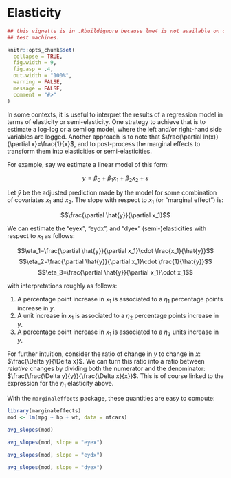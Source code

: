 
# Elasticity


```r
## this vignette is in .Rbuildignore because lme4 is not available on old CRAN
## test machines.

knitr::opts_chunk$set(
  collapse = TRUE,
  fig.width = 9,
  fig.asp = .4,
  out.width = "100%",
  warning = FALSE,
  message = FALSE,
  comment = "#>"
)
```

In some contexts, it is useful to interpret the results of a regression model in terms of elasticity or semi-elasticity. One strategy to achieve that is to estimate a log-log or a semilog model, where the left and/or right-hand side variables are logged. Another approach is to note that $\frac{\partial ln(x)}{\partial x}=\frac{1}{x}$, and to post-process the marginal effects to transform them into elasticities or semi-elasticities.

For example, say we estimate a linear model of this form:

$$y = \beta_0 + \beta_1 x_1 + \beta_2 x_2 + \varepsilon$$

Let $\hat{y}$ be the adjusted prediction made by the model for some combination of covariates $x_1$ and $x_2$. The slope with respect to $x_1$ (or "marginal effect") is:

$$\frac{\partial \hat{y}}{\partial x_1}$$

We can estimate the "eyex", "eydx", and "dyex" (semi-)elasticities with respect to $x_1$ as follows:

$$\eta_1=\frac{\partial \hat{y}}{\partial x_1}\cdot \frac{x_1}{\hat{y}}$$
$$\eta_2=\frac{\partial \hat{y}}{\partial x_1}\cdot \frac{1}{\hat{y}}$$ 
$$\eta_3=\frac{\partial \hat{y}}{\partial x_1}\cdot x_1$$

with interpretations roughly as follows:

1. A percentage point increase in $x_1$ is associated to a $\eta_1$ percentage points increase in $y$.
2. A unit increase in $x_1$ is associated to a $\eta_2$ percentage points increase in $y$.
3. A percentage point increase in $x_1$ is associated to a $\eta_3$ units increase in $y$.

For further intuition, consider the ratio of change in $y$ to change in $x$: $\frac{\Delta y}{\Delta x}$. We can turn this ratio into a ratio between *relative* changes by dividing both the numerator and the denominator: $\frac{\frac{\Delta y}{y}}{\frac{\Delta x}{x}}$. This is of course linked to the expression for the $\eta_1$ elasticity above.

With the `marginaleffects` package, these quantities are easy to compute:

```r
library(marginaleffects)
mod <- lm(mpg ~ hp + wt, data = mtcars)

avg_slopes(mod)

avg_slopes(mod, slope = "eyex")

avg_slopes(mod, slope = "eydx")

avg_slopes(mod, slope = "dyex")
```
